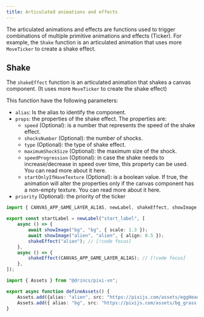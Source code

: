 ```yaml
---
title: Articulated animations and effects
---
```


The articulated animations and effects are functions used to trigger combinations of multiple <DynamicLink href="/start/canvas-tickers">primitive animations and effects (Ticker)</DynamicLink>. For example, the `Shake` function is an articulated animation that uses more `MoveTicker` to create a shake effect.

## Shake

The `shakeEffect` function is an articulated animation that shakes a canvas component. (It uses more `MoveTicker` to create the shake effect)

This function have the following parameters:

* `alias`: Is the <DynamicLink href="/start/canvas-alias">alias</DynamicLink> to identify the component.
* `props`: the properties of the shake effect. The properties are:
  * `speed` (Optional): is a number that represents the speed of the shake effect.
  * `shocksNumber` (Optional): the number of shocks.
  * `type` (Optional): the type of shake effect.
  * `maximumShockSize` (Optional): the maximum size of the shock.
  * `speedProgression` (Optional): in case the shake needs to increase/decrease in speed over time, this property can be used. You can read more about it <DynamicLink href="/start/canvas-tickers#speed-progression-property">here</DynamicLink>.
  * `startOnlyIfHaveTexture` (Optional): is a boolean value. If true, the animation will alter the properties only if the canvas component has a non-empty texture. You can read more about it <DynamicLink href="/start/canvas-tickers#start-only-if-have-texture-property">here</DynamicLink>.
* `priority` (Optional): the priority of the ticker

```ts tab="labels/startLabel.ts"
import { CANVAS_APP_GAME_LAYER_ALIAS, newLabel, shakeEffect, showImage } from "@drincs/pixi-vn";

export const startLabel = newLabel("start_label", [
    async () => {
        await showImage("bg", "bg", { scale: 1.3 });
        await showImage("alien", "alien", { align: 0.5 });
        shakeEffect("alien"); // [!code focus]
    },
    async () => {
        shakeEffect(CANVAS_APP_GAME_LAYER_ALIAS); // [!code focus]
    },
]);
```

```ts tab="utils/defineAssets.ts"
import { Assets } from "@drincs/pixi-vn";

export async function defineAssets() {
    Assets.add({alias: "alien", src: "https://pixijs.com/assets/eggHead.png" });
    Assets.add({ alias: "bg", src: "https://pixijs.com/assets/bg_grass.jpg" });
}
```

<Sandbox
  template="q2nhhq"
  entry="/src/labels/startLabel.ts,/src/utils/assets-utility.ts"
/>
